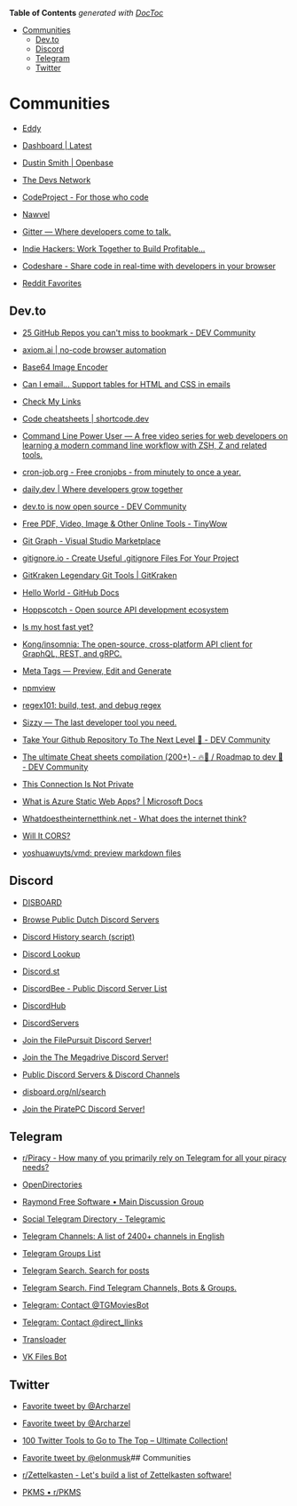 <!-- START doctoc generated TOC please keep comment here to allow auto update -->
<!-- DON'T EDIT THIS SECTION, INSTEAD RE-RUN doctoc TO UPDATE -->
**Table of Contents**  *generated with [DocToc](https://github.com/thlorenz/doctoc)*

- [Communities](#communities)
  - [Dev.to](#devto)
  - [Discord](#discord)
  - [Telegram](#telegram)
  - [Twitter](#twitter)

<!-- END doctoc generated TOC please keep comment here to allow auto update -->

# Communities

- [Eddy](https://editeddy.com/dashboard)

- [Dashboard | Latest](https://ltst.xyz/dashboard)

- [Dustin Smith | Openbase](https://openbase.com/user/whoisdsmith)

- [The Devs Network](https://thedevs.network/)

- [CodeProject - For those who code](https://www.codeproject.com/)

- [Nawvel](https://nawvel.com/discover)

- [Gitter — Where developers come to talk.](https://gitter.im/?ref=freeStuffDev)

- [Indie Hackers: Work Together to Build Profitable…](https://www.indiehackers.com/?ref=freeStuffDev)

- [Codeshare - Share code in real-time with developers in your browser](https://codeshare.io/?ref=devresourc.es)

- [Reddit Favorites](https://redditfavorites.com/)

## Dev.to

- [25 GitHub Repos you can't miss to bookmark - DEV Community](https://dev.to/devwriteups/25-github-repos-you-can-t-miss-to-bookmark-1ek1)

- [axiom.ai | no-code browser automation](https://axiom.ai/)

- [Base64 Image Encoder](https://www.base64-image.de/)

- [Can I email… Support tables for HTML and CSS in emails](https://www.caniemail.com/)

- [Check My Links](https://chrome.google.com/webstore/detail/check-my-links/ojkcdipcgfaekbeaelaapakgnjflfglf?hl=en-GB)

- [Code cheatsheets | shortcode.dev](https://shortcode.dev/)

- [Command Line Power User — A free video series for web developers on learning a modern command line workflow with ZSH, Z and related tools.](https://commandlinepoweruser.com/)

- [cron-job.org - Free cronjobs - from minutely to once a year.](https://cron-job.org/en)

- [daily.dev | Where developers grow together](https://daily.dev/)

- [dev.to is now open source - DEV Community](https://dev.to/ben/devto-is-now-open-source-5n1)

- [Free PDF, Video, Image & Other Online Tools - TinyWow](https://tinywow.com/)

- [Git Graph - Visual Studio Marketplace](https://marketplace.visualstudio.com/items?itemName=mhutchie.git-graph)

- [gitignore.io - Create Useful .gitignore Files For Your Project](https://www.toptal.com/developers/gitignore)

- [GitKraken Legendary Git Tools | GitKraken](https://www.gitkraken.com/)

- [Hello World - GitHub Docs](https://docs.github.com/en/get-started/quickstart/hello-world)

- [Hoppscotch - Open source API development ecosystem](https://hoppscotch.io/)

- [Is my host fast yet?](https://ismyhostfastyet.com/)

- [Kong/insomnia: The open-source, cross-platform API client for GraphQL, REST, and gRPC.](https://github.com/Kong/insomnia)

- [Meta Tags — Preview, Edit and Generate](https://metatags.io/)

- [npmview](https://npmview.vercel.app/)

- [regex101: build, test, and debug regex](https://regex101.com/)

- [Sizzy — The last developer tool you need.](https://sizzy.co/)

- [Take Your Github Repository To The Next Level 🚀️ - DEV Community](https://dev.to/eludadev/take-your-github-repository-to-the-next-level-17ge)

- [The ultimate Cheat sheets compilation (200+) - 🔥🎁 / Roadmap to dev 🚀 - DEV Community](https://dev.to/worldindev/the-ultimate-compilation-of-cheat-sheets-100-268g)

- [This Connection Is Not Private](https://www.aerobatic.com/)

- [What is Azure Static Web Apps? | Microsoft Docs](https://docs.microsoft.com/en-us/azure/static-web-apps/overview)

- [Whatdoestheinternetthink.net - What does the internet think?](http://www.whatdoestheinternetthink.net/)

- [Will It CORS?](https://httptoolkit.tech/will-it-cors)

- [yoshuawuyts/vmd: preview markdown files](https://github.com/yoshuawuyts/vmd)



## Discord

- [DISBOARD](https://disboard.org/)

- [Browse Public Dutch Discord Servers](https://discordservers.com/search/dutch)

- [Discord History search (script)](https://dht.chylex.com/)

- [Discord Lookup](https://discord.id/)

- [Discord.st](https://discord.st/)

- [DiscordBee - Public Discord Server List](https://discordbee.com/servers?q=dutch)

- [DiscordHub](https://discordhub.com/user/search)

- [DiscordServers](https://discordservers.com/)

- [Join the FilePursuit Discord Server!](https://discord.gg/xRfFd8h)

- [Join the The Megadrive Discord Server!](https://discord.gg/h2P5zsNMxZ)

- [Public Discord Servers & Discord Channels](https://discord.me/servers)

- [disboard.org/nl/search](https://disboard.org/nl/search)

- [Join the PiratePC Discord Server!](https://discord.com/invite/NZ976ZApBe)



## Telegram

- [r/Piracy - How many of you primarily rely on Telegram for all your piracy needs?](https://www.reddit.com/r/Piracy/comments/hpzcq3/how_many_of_you_primarily_rely_on_telegram_for/)

- [OpenDirectories](https://t.me/r_OpenDirectories)

- [Raymond Free Software • Main Discussion Group](https://t.me/raymondfreesoftware)

- [Social Telegram Directory - Telegramic](https://telegramic.org/)

- [Telegram Channels: A list of 2400+ channels in English](https://telegramchannels.me/channels)

- [Telegram Groups List](https://tgram.io/)

- [Telegram Search. Search for posts](https://tgstat.com/search)

- [Telegram Search. Find Telegram Channels, Bots & Groups.](https://xtea.io/ts_en.html#gsc.tab=0)

- [Telegram: Contact @TGMoviesBot](https://t.me/TGMoviesBot)

- [Telegram: Contact @direct_llinks](https://t.me/direct_llinks)

- [Transloader](https://t.me/transload)

- [VK Files Bot](https://t.me/VKFiles_Bot)



## Twitter

- [Favorite tweet by @Archarzel](https://twitter.com/Archarzel/status/1479171244721414149)

- [Favorite tweet by @Archarzel](https://twitter.com/Archarzel/status/1479171243681239047)

- [100 Twitter Tools to Go to The Top – Ultimate Collection!](http://gnoted.com/100-twitter-tools-ultimate-power-collection)

- [Favorite tweet by @elonmusk](https://twitter.com/elonmusk/status/1499976967105433600)## Communities

- [r/Zettelkasten - Let's build a list of Zettelkasten software!](https://www.reddit.com/r/Zettelkasten/comments/flygc4/lets_build_a_list_of_zettelkasten_software/)

- [PKMS • r/PKMS](https://reddit.com/r/PKMS)